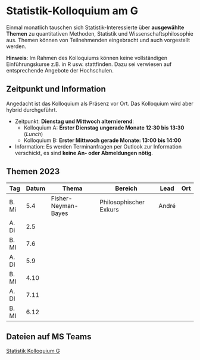 # Statistik-Kolloquium am G


Einmal monatlich tauschen sich Statistik-Interessierte über **ausgewählte Themen** zu quantitativen Methoden, Statistik und Wissenschaftsphilosophie aus. Themen können von Teilnehmenden eingebracht und auch vorgestellt werden. <!-- Die Art der Vorstellung ist frei. (Info dann per mail an [andre.meichtry@bfh.ch](mailto:andre.meichtry@bfh.ch)).  -->

**Hinweis**: Im Rahmen des Kolloquiums können keine vollständigen Einführungskurse z.B. in R usw. stattfinden. Dazu sei verwiesen auf entsprechende Angebote der Hochschulen.





## Zeitpunkt und Information
Angedacht ist das Kolloquium als Präsenz vor Ort. Das Kolloquium wird aber hybrid durchgeführt. 


 * Zeitpunkt: **Dienstag und Mittwoch alternierend**:
   * Kolloquium A: **Erster Dienstag ungerade Monate 12:30 bis 13:30** (*Lunch*)
   * Kolloquium B: **Erster Mittwoch gerade Monate: 13:00 bis 14:00** 
 

* Information: Es werden Terminanfragen per Outlook zur Information verschickt, es sind **keine An- oder Abmeldungen nötig**. 


## Themen 2023


| Tag   | Datum | Thema               | Bereich                | Lead  | Ort |
|-------|-------|---------------------|------------------------|-------|-----|
| B. Mi | 5.4   | Fisher-Neyman-Bayes | Philosophischer Exkurs | André |     |
| A. Di | 2.5   |                     |                        |       |     |
| B. MI | 7.6   |                     |                        |       |     |
| A. DI | 5.9   |                     |                        |       |     |
| B. MI | 4.10  |                     |                        |       |     |
| A. DI | 7.11  |                     |                        |       |     |
| B. MI | 6.12  |                     |                        |       |     |


## Dateien auf MS Teams

[Statistik Kolloquium G](https://teams.microsoft.com/l/team/19%3agvj8snDL7FYBHmhng2kxL9bYK0aHVvqLbK5tKNrV8Qk1%40thread.tacv2/conversations?groupId=8f5bd215-c94c-4ae1-bf5e-8db849f8c303&tenantId=d6a1cf8c-768e-4187-a738-b6e50c4deb4a)


